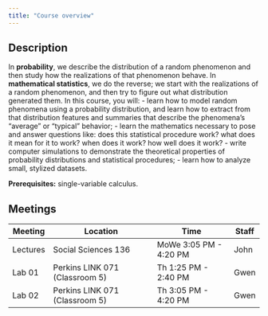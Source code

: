 ```yaml
---
title: "Course overview"
---
```


## Description

In **probability**, we describe the distribution of a random phenomenon and then study how the realizations of that phenomenon behave. In **mathematical statistics**, we do the reverse; we start with the realizations of a random phenomenon, and then try to figure out what distribution generated them. In this course, you will:
- learn how to model random phenomena using a probability distribution, and learn how to extract from that distribution features and summaries that describe the phenomena's "average" or "typical" behavior;
- learn the mathematics necessary to pose and answer questions like: does this statistical procedure work? what does it mean for it to work? when does it work? how well does it work?
- write computer simulations to demonstrate the theoretical properties of probability distributions and statistical procedures;
- learn how to analyze small, stylized datasets.

**Prerequisites:** single-variable calculus.

## Meetings

| Meeting  | Location                       | Time                   | Staff |
|----------|--------------------------------|------------------------|-------|
| Lectures | Social Sciences 136            | MoWe 3:05 PM - 4:20 PM | John  |
| Lab 01   | Perkins LINK 071 (Classroom 5) | Th 1:25 PM - 2:40 PM   | Gwen  |
| Lab 02   | Perkins LINK 071 (Classroom 5) | Th 3:05 PM - 4:20 PM   | Gwen  |
